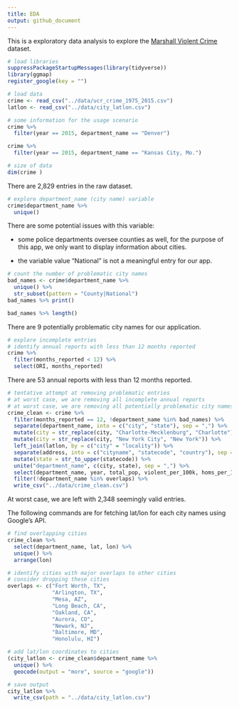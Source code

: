 ```yaml
---
title: EDA
output: github_document
---
```


This is a exploratory data analysis to explore the [Marshall Violent Crime](https://github.com/themarshallproject/city-crime) dataset.

```r
# load libraries
suppressPackageStartupMessages(library(tidyverse))
library(ggmap)
register_google(key = "")
```

```r
# load data
crime <- read_csv("../data/ucr_crime_1975_2015.csv")
latlon <- read_csv("../data/city_latlon.csv")
```



```r
# some information for the usage scenario
crime %>% 
  filter(year == 2015, department_name == "Denver")
```

```r
crime %>% 
  filter(year == 2015, department_name == "Kansas City, Mo.")
```


```r
# size of data
dim(crime )
```

There are 2,829 entries in the raw dataset.

```r
# explore department_name (city name) variable
crime$department_name %>%
  unique()
```

There are some potential issues with this variable:

- some police departments oversee counties as well, for the purpose of this app, we only want to display information about cities.

- the variable value "National" is not a meaningful entry for our app.

```r
# count the number of problematic city names
bad_names <- crime$department_name %>%
  unique() %>% 
  str_subset(pattern = "County|National")
bad_names %>% print()
```

```r
bad_names %>% length()
```

There are 9 potentially problematic city names for our application.

```r
# explore incomplete entries
# identify annual reports with less than 12 months reported
crime %>% 
  filter(months_reported < 12) %>% 
  select(ORI, months_reported)
```

There are 53 annual reports with less than 12 months reported.

```r
# tentative attempt at removing problematic entries
# at worst case, we are removing all incomplete annual reports
# at worst case, we are removing all potentially problematic city names
crime_clean <- crime %>% 
  filter(months_reported == 12, !department_name %in% bad_names) %>% 
  separate(department_name, into = c("city", "state"), sep = ",") %>% 
  mutate(city = str_replace(city, "Charlotte-Mecklenburg", "Charlotte")) %>%
  mutate(city = str_replace(city, "New York City", "New York")) %>%  
  left_join(latlon, by = c("city" = "locality")) %>%
  separate(address, into = c("cityname", "statecode", "country"), sep = ",") %>% 
  mutate(state = str_to_upper(statecode)) %>% 
  unite("department_name", c(city, state), sep = ",") %>% 
  select(department_name, year, total_pop, violent_per_100k, homs_per_100k, rape_per_100k, rob_per_100k, agg_ass_per_100k, lon, lat) %>%
  filter(!department_name %in% overlaps) %>% 
  write_csv("../data/crime_clean.csv")
```

At worst case, we are left with 2,348 seemingly valid entries.

The following commands are for fetching lat/lon for each city names using Google's API.

```r
# find overlapping cities
crime_clean %>% 
  select(department_name, lat, lon) %>% 
  unique() %>% 
  arrange(lon)
```

```r
# identify cities with major overlaps to other cities
# consider dropping these cities
overlaps <- c("Fort Worth, TX", 
              "Arlington, TX", 
              "Mesa, AZ", 
              "Long Beach, CA", 
              "Oakland, CA",
              "Aurora, CO", 
              "Newark, NJ",
              "Baltimore, MD",
              "Honolulu, HI")
```


```r
# add lat/lon coordinates to cities
(city_latlon <- crime_clean$department_name %>% 
  unique() %>% 
  geocode(output = "more", source = "google"))
```

```r
# save output
city_latlon %>%
  write_csv(path = "../data/city_latlon.csv")
```


